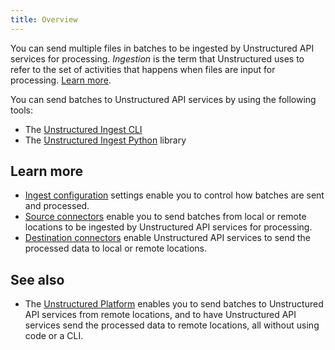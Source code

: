 ```yaml
---
title: Overview
---
```


You can send multiple files in batches to be ingested by Unstructured API services for processing. 
_Ingestion_ is the term that Unstructured uses to refer to the set of activities that happens when files are input for processing. [Learn more](/ingestion/overview).

You can send batches to Unstructured API services by using the following tools:

- The [Unstructured Ingest CLI](/api-reference/ingest/ingest-cli)
- The [Unstructured Ingest Python](/api-reference/ingest/python-ingest) library

## Learn more

- [Ingest configuration](/api-reference/ingest/ingest-configuration/overview) settings enable you to control how batches are sent and processed.
- [Source connectors](/api-reference/ingest/source-connectors/overview) enable you to send batches from local or remote locations to be ingested by Unstructured API services for processing.
- [Destination connectors](/api-reference/ingest/destination-connector/overview) enable Unstructured API services to send the processed data to local or remote locations.

## See also

- The [Unstructured Platform](/platform/overview) enables you to send batches to Unstructured API services from remote locations, and to have Unstructured API services send the processed data to remote locations, all without using code or a CLI.

